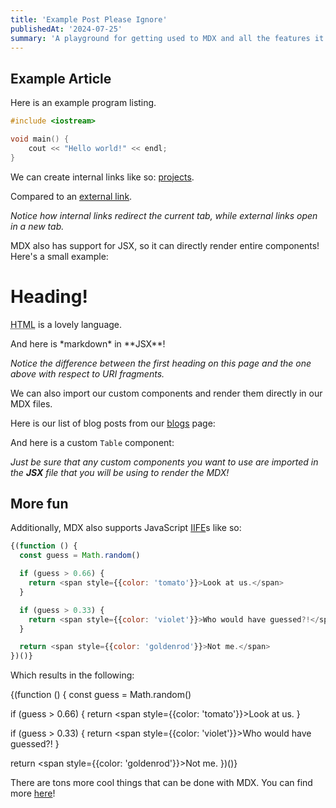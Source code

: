 ```yaml
---
title: 'Example Post Please Ignore'
publishedAt: '2024-07-25'
summary: 'A playground for getting used to MDX and all the features it has to offer.'
---
```


## Example Article

Here is an example program listing.

```c++
#include <iostream>

void main() {
    cout << "Hello world!" << endl;
}
```

We can create internal links like so: [projects](/projects).

Compared to an [external link](https://google.com/).

*Notice how internal links redirect the current tab, while external links open in a new tab.*

MDX also has support for JSX, so it can directly render entire components! Here's a small example:

<h1>Heading!</h1>

<abbr title="HyperText Markup Language">HTML</abbr> is a lovely language.

<section>
    And here is *markdown* in **JSX**!
</section>

*Notice the difference between the first heading on this page and the one above with respect to URI fragments.*

We can also import our custom components and render them directly in our MDX files.

Here is our list of blog posts from our [blogs](/blogs) page:
<BlogPosts/>

And here is a custom `Table` component:
<Table
    data={{
        headers: ['Header One', 'Header Two', 'Header Three'],
        rows: [
            ['Value 1', 'Value 2', 'Value 3'],
            ['Value 4', 'Value 5', 'Value 6'],
            ['Value 7', 'Value 8', 'Value 9'],
        ],
    }}
/>

*Just be sure that any custom components you want to use are imported in the <b>JSX</b> file that you will be using to render the MDX!*

## More fun

Additionally, MDX also supports JavaScript [IIFE](https://developer.mozilla.org/en-US/docs/Glossary/IIFE)s like so:

```javascript
{(function () {
  const guess = Math.random()

  if (guess > 0.66) {
    return <span style={{color: 'tomato'}}>Look at us.</span>
  }

  if (guess > 0.33) {
    return <span style={{color: 'violet'}}>Who would have guessed?!</span>
  }

  return <span style={{color: 'goldenrod'}}>Not me.</span>
})()}
```

Which results in the following:

{(function () {
const guess = Math.random()

if (guess > 0.66) {
return <span style={{color: 'tomato'}}>Look at us.</span>
}

if (guess > 0.33) {
return <span style={{color: 'violet'}}>Who would have guessed?!</span>
}

return <span style={{color: 'goldenrod'}}>Not me.</span>
})()}

There are tons more cool things that can be done with MDX. You can find more [here](https://mdxjs.com/docs/what-is-mdx/)!